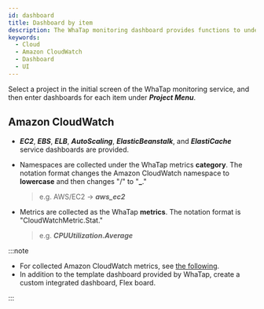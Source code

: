 ```yaml
---
id: dashboard
title: Dashboard by item
description: The WhaTap monitoring dashboard provides functions to understand the overall status of a project at a glance.
keywords:
  - Cloud
  - Amazon CloudWatch
  - Dashboard
  - UI
---
```


Select a project in the initial screen of the WhaTap monitoring service, and then enter dashboards for each item under **_Project Menu_**.

## Amazon CloudWatch

- **_EC2_**, **_EBS_**, **_ELB_**, **_AutoScaling_**, **_ElasticBeanstalk_**, and **_ElastiCache_** service dashboards are provided.

  <ImgLang img='aws-cloudwatch-ec2.png' desc='cloudwatch ec2' />

- Namespaces are collected under the WhaTap metrics **category**. The notation format changes the Amazon CloudWatch namespace to **lowercase** and then changes "/" to "**\_**."

  > e.g. AWS/EC2 → **_aws_ec2_**

- Metrics are collected as the WhaTap **metrics**. The notation format is "CloudWatchMetric.Stat."

  > e.g. **_CPUUtilization.Average_**

:::note

- For collected Amazon CloudWatch metrics, see [the following](https://docs.aws.amazon.com/en_us/AmazonCloudWatch/latest/monitoring/aws-services-cloudwatch-metrics.html).
- In addition to the template dashboard provided by WhaTap, create a custom integrated dashboard, Flex board.

:::
